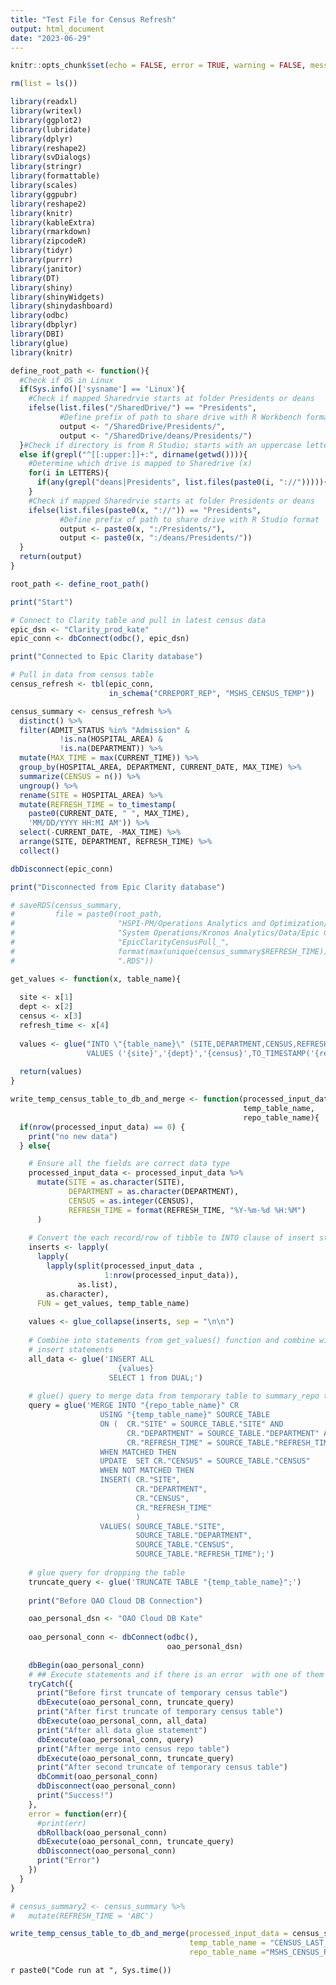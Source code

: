 ```yaml
---
title: "Test File for Census Refresh"
output: html_document
date: "2023-06-29"
---
```


```r
knitr::opts_chunk$set(echo = FALSE, error = TRUE, warning = FALSE, message = FALSE)

rm(list = ls())

library(readxl)
library(writexl)
library(ggplot2)
library(lubridate)
library(dplyr)
library(reshape2)
library(svDialogs)
library(stringr)
library(formattable)
library(scales)
library(ggpubr)
library(reshape2)
library(knitr)
library(kableExtra)
library(rmarkdown)
library(zipcodeR)
library(tidyr)
library(purrr)
library(janitor)
library(DT)
library(shiny)
library(shinyWidgets)
library(shinydashboard)
library(odbc)
library(dbplyr)
library(DBI)
library(glue)
library(knitr)
```

```r
define_root_path <- function(){
  #Check if OS in Linux
  if(Sys.info()['sysname'] == 'Linux'){
    #Check if mapped Sharedrvie starts at folder Presidents or deans
    ifelse(list.files("/SharedDrive/") == "Presidents",
           #Define prefix of path to share drive with R Workbench format
           output <- "/SharedDrive/Presidents/",
           output <- "/SharedDrive/deans/Presidents/")
  }#Check if directory is from R Studio; starts with an uppercase letter than ':'
  else if(grepl("^[[:upper:]]+:", dirname(getwd()))){
    #Determine which drive is mapped to Sharedrive (x)
    for(i in LETTERS){
      if(any(grepl("deans|Presidents", list.files(paste0(i, "://"))))){x <- i}
    }
    #Check if mapped Sharedrvie starts at folder Presidents or deans
    ifelse(list.files(paste0(x, "://")) == "Presidents",
           #Define prefix of path to share drive with R Studio format
           output <- paste0(x, ":/Presidents/"),
           output <- paste0(x, ":/deans/Presidents/"))
  }
  return(output)
} 

root_path <- define_root_path()
```

```r
print("Start")

# Connect to Clarity table and pull in latest census data
epic_dsn <- "Clarity_prod_kate"
epic_conn <- dbConnect(odbc(), epic_dsn)

print("Connected to Epic Clarity database")

# Pull in data from census table
census_refresh <- tbl(epic_conn,
                      in_schema("CRREPORT_REP", "MSHS_CENSUS_TEMP"))

census_summary <- census_refresh %>%
  distinct() %>%
  filter(ADMIT_STATUS %in% "Admission" &
           !is.na(HOSPITAL_AREA) &
           !is.na(DEPARTMENT)) %>%
  mutate(MAX_TIME = max(CURRENT_TIME)) %>%
  group_by(HOSPITAL_AREA, DEPARTMENT, CURRENT_DATE, MAX_TIME) %>%
  summarize(CENSUS = n()) %>%
  ungroup() %>%
  rename(SITE = HOSPITAL_AREA) %>%
  mutate(REFRESH_TIME = to_timestamp(
    paste0(CURRENT_DATE, " ", MAX_TIME),
    'MM/DD/YYYY HH:MI AM')) %>%
  select(-CURRENT_DATE, -MAX_TIME) %>%
  arrange(SITE, DEPARTMENT, REFRESH_TIME) %>%
  collect()

dbDisconnect(epic_conn)

print("Disconnected from Epic Clarity database")

```

```r
# saveRDS(census_summary,
#         file = paste0(root_path,
#                       "HSPI-PM/Operations Analytics and Optimization/Projects/",
#                       "System Operations/Kronos Analytics/Data/Epic Clarity Census/",
#                       "EpicClarityCensusPull_",
#                       format(max(unique(census_summary$REFRESH_TIME)), "%Y-%m-%d %H%M"),
#                       ".RDS"))

```

```r
get_values <- function(x, table_name){
  
  site <- x[1]
  dept <- x[2]
  census <- x[3]
  refresh_time <- x[4]
  
  values <- glue("INTO \"{table_name}\" (SITE,DEPARTMENT,CENSUS,REFRESH_TIME) 
                 VALUES ('{site}','{dept}','{census}',TO_TIMESTAMP('{refresh_time}','YYYY-MM-DD HH24:MI:SS'))")
  
  return(values)
}

write_temp_census_table_to_db_and_merge <- function(processed_input_data,
                                                    temp_table_name,
                                                    repo_table_name){
  if(nrow(processed_input_data) == 0) {
    print("no new data")
  } else{

    # Ensure all the fields are correct data type
    processed_input_data <- processed_input_data %>%
      mutate(SITE = as.character(SITE),
             DEPARTMENT = as.character(DEPARTMENT),
             CENSUS = as.integer(CENSUS),
             REFRESH_TIME = format(REFRESH_TIME, "%Y-%m-%d %H:%M")
      )
    
    # Convert the each record/row of tibble to INTO clause of insert statement
    inserts <- lapply(
      lapply(
        lapply(split(processed_input_data , 
                     1:nrow(processed_input_data)),
               as.list), 
        as.character),
      FUN = get_values, temp_table_name)
    
    values <- glue_collapse(inserts, sep = "\n\n")
    
    # Combine into statements from get_values() function and combine with
    # insert statements
    all_data <- glue('INSERT ALL
                        {values}
                      SELECT 1 from DUAL;')
    
    # glue() query to merge data from temporary table to summary_repo table
    query = glue('MERGE INTO "{repo_table_name}" CR
                    USING "{temp_table_name}" SOURCE_TABLE
                    ON (  CR."SITE" = SOURCE_TABLE."SITE" AND
                          CR."DEPARTMENT" = SOURCE_TABLE."DEPARTMENT" AND
                          CR."REFRESH_TIME" = SOURCE_TABLE."REFRESH_TIME")
                    WHEN MATCHED THEN 
                    UPDATE  SET CR."CENSUS" = SOURCE_TABLE."CENSUS"
                    WHEN NOT MATCHED THEN
                    INSERT( CR."SITE",
                            CR."DEPARTMENT",
                            CR."CENSUS",
                            CR."REFRESH_TIME"
                            )  
                    VALUES( SOURCE_TABLE."SITE",
                            SOURCE_TABLE."DEPARTMENT",
                            SOURCE_TABLE."CENSUS",
                            SOURCE_TABLE."REFRESH_TIME");')
    
    # glue query for dropping the table
    truncate_query <- glue('TRUNCATE TABLE "{temp_table_name}";')
    
    print("Before OAO Cloud DB Connection")

    oao_personal_dsn <- "OAO Cloud DB Kate"
    
    oao_personal_conn <- dbConnect(odbc(),
                                   oao_personal_dsn)
    
    dbBegin(oao_personal_conn)
    # ## Execute statements and if there is an error  with one of them rollback changes
    tryCatch({
      print("Before first truncate of temporary census table")
      dbExecute(oao_personal_conn, truncate_query)
      print("After first truncate of temporary census table")
      dbExecute(oao_personal_conn, all_data)
      print("After all data glue statement")
      dbExecute(oao_personal_conn, query)
      print("After merge into census repo table")
      dbExecute(oao_personal_conn, truncate_query)
      print("After second truncate of temporary census table")
      dbCommit(oao_personal_conn)
      dbDisconnect(oao_personal_conn)
      print("Success!")
    },
    error = function(err){
      #print(err)
      dbRollback(oao_personal_conn)
      dbExecute(oao_personal_conn, truncate_query)
      dbDisconnect(oao_personal_conn)
      print("Error")
    })
  }
}

```

```r
# census_summary2 <- census_summary %>%
#   mutate(REFRESH_TIME = 'ABC')

write_temp_census_table_to_db_and_merge(processed_input_data = census_summary,
                                        temp_table_name = "CENSUS_LAST_REFRESH",
                                        repo_table_name ="MSHS_CENSUS_REPO")

```


`r paste0("Code run at ", Sys.time())`